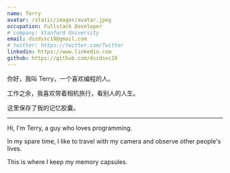 ```yaml
---
name: Terry
avatar: /static/images/avatar.jpeg
occupation: Fullstack Developer
# company: Stanford University
email: dszdsxc19@gmail.com
# twitter: https://twitter.com/Twitter
linkedin: https://www.linkedin.com
github: https://github.com/dszdsxc19
---
```


你好，我叫 Terry，一个喜欢编程的人。

工作之余，我喜欢带着相机旅行，看别人的人生。

这里保存了我的记忆胶囊。

---

Hi, I'm Terry, a guy who loves programming.

In my spare time, I like to travel with my camera and observe other people's lives. 

This is where I keep my memory capsules.
